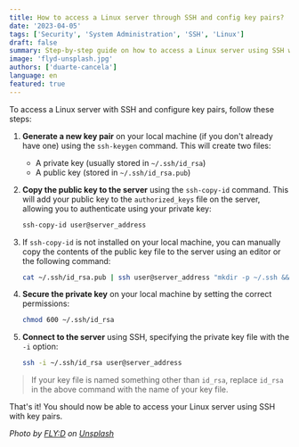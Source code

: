 ```yaml
---
title: How to access a Linux server through SSH and config key pairs?
date: '2023-04-05'
tags: ['Security', 'System Administration', 'SSH', 'Linux']
draft: false
summary: Step-by-step guide on how to access a Linux server using SSH with key pairs.
image: 'flyd-unsplash.jpg'
authors: ['duarte-cancela']
language: en
featured: true
---
```


To access a Linux server with SSH and configure key pairs, follow these steps:

1. **Generate a new key pair** on your local machine (if you don't already have one) using the `ssh-keygen` command. This will create two files:

   - A private key (usually stored in `~/.ssh/id_rsa`)
   - A public key (stored in `~/.ssh/id_rsa.pub`)

2. **Copy the public key to the server** using the `ssh-copy-id` command. This will add your public key to the `authorized_keys` file on the server, allowing you to authenticate using your private key:

   ```bash
   ssh-copy-id user@server_address
   ```

3. If `ssh-copy-id` is not installed on your local machine, you can manually copy the contents of the public key file to the server using an editor or the following command:

   ```bash
   cat ~/.ssh/id_rsa.pub | ssh user@server_address "mkdir -p ~/.ssh && cat >> ~/.ssh/authorized_keys"
   ```

4. **Secure the private key** on your local machine by setting the correct permissions:

   ```bash
   chmod 600 ~/.ssh/id_rsa
   ```

5. **Connect to the server** using SSH, specifying the private key file with the `-i` option:

   ```bash
   ssh -i ~/.ssh/id_rsa user@server_address
   ```

> If your key file is named something other than `id_rsa`, replace `id_rsa` in the above command with the name of your key file.

That's it! You should now be able to access your Linux server using SSH with key pairs.

_Photo by [FLY:D](https://unsplash.com/@flyd8?utm_source=unsplash&utm_medium=referral&utm_content=creditCopyText) on [Unsplash](https://unsplash.com/photos/HkTMcmlMOUQ?utm_source=unsplash&utm_medium=referral&utm_content=creditCopyText)_
